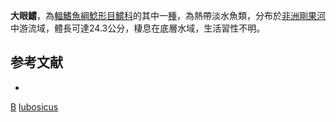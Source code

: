{{Speciesbox 
| taxon = Bagrus lubosicus
| status = DD
| status_system = IUCN3.1
| authority = [[Lönnberg|Lönnberg]], 1924
| synonyms = *''Porcus lubosicus'', Lönnberg & Rendahl, 1924
}}
'''大眼鱨'''，為[[輻鰭魚綱|輻鰭魚綱]][[鯰形目|鯰形目]][[鱨科|鱨科]]的其中一[[種|種]]，為熱帶淡水魚類，分布於[[非洲|非洲]][[剛果河|剛果河]]中游流域，體長可達24.3公分，棲息在底層水域，生活習性不明。

==参考文献==
*{{FishBase_species|genus=Bagrus|species=lubosicus|year=2015|month=3}}

{{Taxonbar}}

[[Category:1924年描述的鱼类|B]]
[[Category:鱨屬|lubosicus]]
